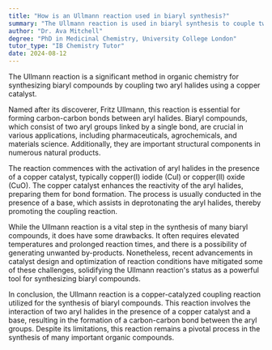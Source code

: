 ```yaml
---
title: "How is an Ullmann reaction used in biaryl synthesis?"
summary: "The Ullmann reaction is used in biaryl synthesis to couple two aryl halides using a copper catalyst."
author: "Dr. Ava Mitchell"
degree: "PhD in Medicinal Chemistry, University College London"
tutor_type: "IB Chemistry Tutor"
date: 2024-08-12
---
```


The Ullmann reaction is a significant method in organic chemistry for synthesizing biaryl compounds by coupling two aryl halides using a copper catalyst.

Named after its discoverer, Fritz Ullmann, this reaction is essential for forming carbon-carbon bonds between aryl halides. Biaryl compounds, which consist of two aryl groups linked by a single bond, are crucial in various applications, including pharmaceuticals, agrochemicals, and materials science. Additionally, they are important structural components in numerous natural products.

The reaction commences with the activation of aryl halides in the presence of a copper catalyst, typically copper(I) iodide ($\text{CuI}$) or copper(II) oxide ($\text{CuO}$). The copper catalyst enhances the reactivity of the aryl halides, preparing them for bond formation. The process is usually conducted in the presence of a base, which assists in deprotonating the aryl halides, thereby promoting the coupling reaction.

While the Ullmann reaction is a vital step in the synthesis of many biaryl compounds, it does have some drawbacks. It often requires elevated temperatures and prolonged reaction times, and there is a possibility of generating unwanted by-products. Nonetheless, recent advancements in catalyst design and optimization of reaction conditions have mitigated some of these challenges, solidifying the Ullmann reaction's status as a powerful tool for synthesizing biaryl compounds.

In conclusion, the Ullmann reaction is a copper-catalyzed coupling reaction utilized for the synthesis of biaryl compounds. This reaction involves the interaction of two aryl halides in the presence of a copper catalyst and a base, resulting in the formation of a carbon-carbon bond between the aryl groups. Despite its limitations, this reaction remains a pivotal process in the synthesis of many important organic compounds.
    